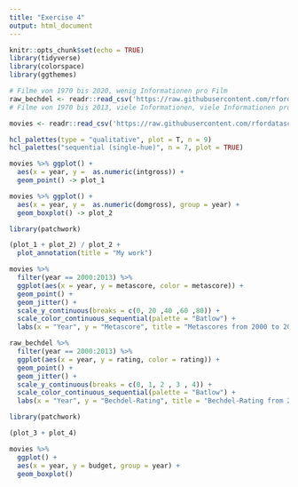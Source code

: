 ```yaml
---
title: "Exercise 4"
output: html_document
---
```


```r
knitr::opts_chunk$set(echo = TRUE)
library(tidyverse)
library(colorspace)
library(ggthemes)
```


```r

# Filme von 1970 bis 2020, wenig Informationen pro Film
raw_bechdel <- readr::read_csv('https://raw.githubusercontent.com/rfordatascience/tidytuesday/master/data/2021/2021-03-09/raw_bechdel.csv')
# Filme von 1970 bis 2013, viele Informationen, viele Informationen pro Film

movies <- readr::read_csv('https://raw.githubusercontent.com/rfordatascience/tidytuesday/master/data/2021/2021-03-09/movies.csv')
```

```r
hcl_palettes(type = "qualitative", plot = T, n = 9)
hcl_palettes("sequential (single-hue)", n = 7, plot = TRUE)
```



```r
movies %>% ggplot() +
  aes(x = year, y =  as.numeric(intgross)) +
  geom_point() -> plot_1

movies %>% ggplot() +
  aes(x = year, y =  as.numeric(domgross), group = year) +
  geom_boxplot() -> plot_2

library(patchwork)

(plot_1 + plot_2) / plot_2 +
  plot_annotation(title = "My work")
```
```r
movies %>% 
  filter(year == 2000:2013) %>%
  ggplot(aes(x = year, y = metascore, color = metascore)) +
  geom_point() +
  geom_jitter() +
  scale_y_continuous(breaks = c(0, 20 ,40 ,60 ,80)) +
  scale_color_continuous_sequential(palette = "Batlow") +
  labs(x = "Year", y = "Metascore", title = "Metascores from 2000 to 2013") -> plot_3
```

```r
raw_bechdel %>% 
  filter(year == 2000:2013) %>% 
  ggplot(aes(x = year, y = rating, color = rating)) +
  geom_point() +
  geom_jitter() +
  scale_y_continuous(breaks = c(0, 1, 2 , 3 , 4)) +
  scale_color_continuous_sequential(palette = "Batlow") +
  labs(x = "Year", y = "Bechdel-Rating", title = "Bechdel-Rating from 2000 to 2013") -> plot_4

library(patchwork)

(plot_3 + plot_4)
```


```r
movies %>%
  ggplot() +
  aes(x = year, y = budget, group = year) +
  geom_boxplot()

```



